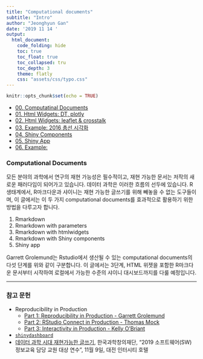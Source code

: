 ```yaml
---
title: "Computational documents"
subtitle: "Intro"
author: "Jeonghyun Gan"
date: '2019 11 14 '
output: 
  html_document:
    code_folding: hide
    toc: true
    toc_float: true
    toc_collapsed: tru
    toc_depth: 3
    theme: flatly
    css: "assets/css/typo.css"
---
```


```r
knitr::opts_chunk$set(echo = TRUE)
```

- [00. Computatinal Documents](https://jhgan00.github.io/computational_docs/index.html)
- [01. Html Widgets: DT, plotly](https://jhgan00.github.io/computational_docs/widgets1.html)
- [02. Html Widgets: leaflet & crosstalk](https://jhgan00.github.io/computational_docs/widgets2.html)
- [03. Example: 2016 총선 시각화](https://jhgan00.github.io/computational_docs/election2016.html)
- [04. Shiny Components](https://jhgan00.github.io/computational_docs/shiny_comp.html)
- [05. Shiny App](https://jhgan00.github.io/computational_docs/shiny_app.html)
- [06. Example: ]()

### Computational Documents

모든 분야의 과학에서 연구의 재현 가능성은 필수적이고, 재현 가능한 문서는 저작의 새로운 패러다임이 되어가고 있습니다. 데이터 과학은 이러한 흐름의 선두에 있습니다. R 생태계에서, R마크다운과 샤이니는 재현 가능한 글쓰기를 위해 빼놓을 수 없는 도구들이며, 이 글에서는 이 두 가지 computational documents를 효과적으로 활용하기 위한 방법을 다루고자 합니다. 

1. Rmarkdown
2. Rmarkdown with parameters
3. Rmarkdown with htmlwidgets
4. Rmarkdown with Shiny components
5. Shiny app

Garrett Grolemund는 Rstudio에서 생산될 수 있는 computational documents의 다섯 단계를 위와 같이 구분합니다. 이 글에서는 3단계, HTML 위젯을 포함한 R마크다운 문서부터 시작하여 로컬에서 가능한 수준의 샤이니 대시보드까지를 다룰 예정입니다.

---


### 참고 문헌

- Reproducibility in Production
    - [Part 1: Reproducibility in Production - Garrett Grolemund](https://resources.rstudio.com/webinars/reproducibility-in-production)
    - [Part 2: RStudio Connect in Production - Thomas Mock](https://resources.rstudio.com/webinars/rstudio-connect-in-production)
    - [Part 3: Interactivity in Production - Kelly O’Briant](http://pages.rstudio.net/InteractivityinProduction_WebinarRegistration.html)
- [`shinydashboard`](https://rstudio.github.io/shinydashboard/)
- [데이터 과학 시대 재현가능한 글쓰기](https://statkclee.github.io/ds-authoring/ds-kofac-writing.html#/), 한국과학창의재단, "2019 소프트웨어(SW) 정보교육 담당 교원 대상 연수", 11월 9일, 대전 인터시티 호텔